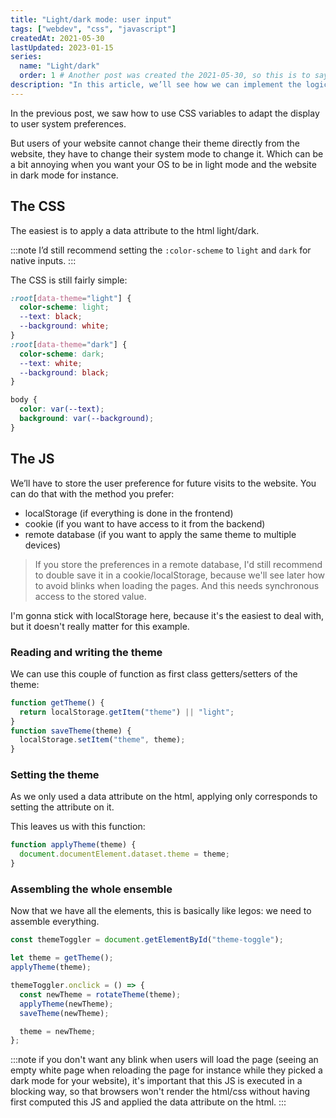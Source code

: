 ```yaml
---
title: "Light/dark mode: user input"
tags: ["webdev", "css", "javascript"]
createdAt: 2021-05-30
lastUpdated: 2023-01-15
series:
  name: "Light/dark"
  order: 1 # Another post was created the 2021-05-30, so this is to say that it needs to be set after
description: "In this article, we’ll see how we can implement the logic to switch back & forth between light/dark mode"
---
```



In the previous post, we saw how to use CSS variables to adapt the display to user system preferences.

<LinkToPost slug="light-dark-mode-the-simple-way" />

But users of your website cannot change their theme directly from the website, they have to change their system mode to change it. Which can be a bit annoying when you want your OS to be in light mode and the website in dark mode for instance.

## The CSS

The easiest is to apply a data attribute to the html light/dark.

:::note
I’d still recommend setting the `:color-scheme` to `light` and `dark` for native inputs.
:::

The CSS is still fairly simple:

```css
:root[data-theme="light"] {
  color-scheme: light;
  --text: black;
  --background: white;
}
:root[data-theme="dark"] {
  color-scheme: dark;
  --text: white;
  --background: black;
}

body {
  color: var(--text);
  background: var(--background);
}
```

## The JS

We’ll have to store the user preference for future visits to the website. You can do that with the method you prefer:

- localStorage (if everything is done in the frontend)
- cookie (if you want to have access to it from the backend)
- remote database (if you want to apply the same theme to multiple devices)

> If you store the preferences in a remote database, I'd still recommend to double save it in a cookie/localStorage, because we'll see later how to avoid blinks when loading the pages. And this needs synchronous access to the stored value.

I'm gonna stick with localStorage here, because it's the easiest to deal with, but it doesn't really matter for this example.

### Reading and writing the theme

We can use this couple of function as first class getters/setters of the theme:

```js
function getTheme() {
  return localStorage.getItem("theme") || "light";
}
function saveTheme(theme) {
  localStorage.setItem("theme", theme);
}
```

### Setting the theme

As we only used a data attribute on the html, applying only corresponds to setting the attribute on it.

This leaves us with this function:

```js
function applyTheme(theme) {
  document.documentElement.dataset.theme = theme;
}
```

### Assembling the whole ensemble

Now that we have all the elements, this is basically like legos: we need to assemble everything.

```js
const themeToggler = document.getElementById("theme-toggle");

let theme = getTheme();
applyTheme(theme);

themeToggler.onclick = () => {
  const newTheme = rotateTheme(theme);
  applyTheme(newTheme);
  saveTheme(newTheme);

  theme = newTheme;
};
```

:::note
if you don't want any blink when users will load the page (seeing an empty white page when reloading the page for instance while they picked a dark mode for your website), it's important that this JS is executed in a blocking way, so that browsers won't render the html/css without having first computed this JS and applied the data attribute on the html.
:::

<Codepen user="ayc0" id="NWpwgqM" />
